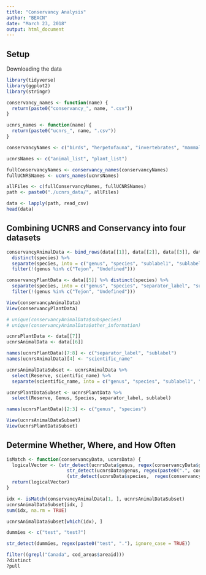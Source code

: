 ```yaml
---
title: "Conservancy Analysis"
author: "BEACN"
date: "March 23, 2018"
output: html_document
---
```


## Setup

Downloading the data

```r

library(tidyverse)
library(ggplot2)
library(stringr)

conservancy_names <- function(name) {
  return(paste0("conservancy_", name, ".csv")) 
}

ucnrs_names <- function(name) {
  return(paste0("ucnrs_", name, ".csv"))
}

conservancyNames <- c("birds", "herpetofauna", "invertebrates", "mammals", "plants")

ucnrsNames <- c("animal_list", "plant_list")

fullConservancyNames <- conservancy_names(conservancyNames)
fullUCNRSNames <- ucnrs_names(ucnrsNames)

allFiles <- c(fullConservancyNames, fullUCNRSNames)
path <- paste0("./ucnrs_data/", allFiles)

data <- lapply(path, read_csv)
head(data)

```

## Combining UCNRS and Conservancy into four datasets


```r
conservancyAnimalData <- bind_rows(data[[1]], data[[2]], data[[3]], data[[4]]) %>% 
  distinct(species) %>% 
  separate(species, into = c("genus", "species", "sublabel1", "sublabel2"), sep = " ", extra = "merge") %>% 
  filter(!(genus %in% c("Tejon", "Undefined")))

conservancyPlantData <- data[[5]] %>% distinct(species) %>% 
  separate(species, into = c("genus", "species", "separator_label", "sublabel"), sep = " ", extra = "merge") %>% 
  filter(!(genus %in% c("Tejon", "Undefined")))

View(conservancyAnimalData)
View(conservancyPlantData)

# unique(conservancyAnimalData$subspecies)
# unique(conservancyAnimalData$other_information)

ucnrsPlantData <- data[[7]]
ucnrsAnimalData <- data[[6]]

names(ucnrsPlantData)[7:8] <- c("separator_label", "sublabel")
names(ucnrsAnimalData)[4] <- "scientific_name"

ucnrsAnimalDataSubset <- ucnrsAnimalData %>% 
  select(Reserve, scientific_name) %>% 
  separate(scientific_name, into = c("genus", "species", "sublabel1", "sublabel2"), sep = " ", extra = "merge")

ucnrsPlantDataSubset <- ucnrsPlantData %>% 
  select(Reserve, Genus, Species, separator_label, sublabel)

names(ucnrsPlantData)[2:3] <- c("genus", "species")

View(ucnrsAnimalDataSubset)
View(ucnrsPlantDataSubset)
```

## Determine Whether, Where, and How Often

```r
isMatch <- function(conservancyData, ucnrsData) {
  logicalVector <- (str_detect(ucnrsData$genus, regex(conservancyData$genus, ignore_case = TRUE)) | 
                      str_detect(ucnrsData$genus, regex(paste0(".", conservancyData$genus, "."), ignore_case = TRUE))) &
                      (str_detect(ucnrsData$species,  regex(conservancyData$species, ignore_case = TRUE)))
  return(logicalVector)
}

idx <- isMatch(conservancyAnimalData[1, ], ucnrsAnimalDataSubset)
ucnrsAnimalDataSubset[idx, ]
sum(idx, na.rm = TRUE)

ucnrsAnimalDataSubset[which(idx), ]

dummies <- c("test", "test?")

str_detect(dummies, regex(paste0("test", "."), ignore_case = TRUE))

filter((grepl("Canada", cod_areas$areaid)))
?distinct
?pull
```
